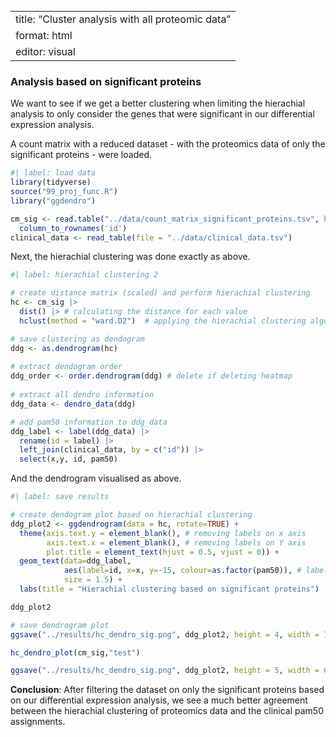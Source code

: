 ```r

```

---
title: "Cluster analysis with all proteomic data"
format: html
editor: visual
---

### Analysis based on significant proteins

We want to see if we get a better clustering when limiting the hierachial analysis to only consider the genes that were significant in our differential expression analysis.

A count matrix with a reduced dataset - with the proteomics data of only the significant proteins - were loaded.

```r
#| label: load data
library(tidyverse)
source("99_proj_func.R")
library("ggdendro")

cm_sig <- read.table("../data/count_matrix_significant_proteins.tsv", header = T) |>
  column_to_rownames('id')
clinical_data <- read_table(file = "../data/clinical_data.tsv")
```

Next, the hierachial clustering was done exactly as above.

```r
#| label: hierachial clustering 2

# create distance matrix (scaled) and perform hierachial clustering
hc <- cm_sig |>
  dist() |> # calculating the distance for each value
  hclust(method = "ward.D2")  # applying the hierachial clustering algorithm to the data 

# save clustering as dendogram
ddg <- as.dendrogram(hc)
  
# extract dendogram order
ddg_order <- order.dendrogram(ddg) # delete if deleting heatmap
  
# extract all dendro information
ddg_data <- dendro_data(ddg)

# add pam50 information to ddg_data
ddg_label <- label(ddg_data) |>
  rename(id = label) |> 
  left_join(clinical_data, by = c("id")) |> 
  select(x,y, id, pam50)

```

And the dendrogram visualised as above.

```r

#| label: save results

# create dendogram plot based on hierachial clustering
ddg_plot2 <- ggdendrogram(data = hc, rotate=TRUE) +
  theme(axis.text.y = element_blank(), # removing labels on x axis
        axis.text.x = element_blank(), # removing labels on Y axis
        plot.title = element_text(hjust = 0.5, vjust = 0)) +  
  geom_text(data=ddg_label,
            aes(label=id, x=x, y=-15, colour=as.factor(pam50)), # labels on y axis colored by pam50. 
            size = 1.5) +
  labs(title = "Hierachial clustering based on significant proteins")

ddg_plot2

# save dendrogram plot
ggsave("../results/hc_dendro_sig.png", ddg_plot2, height = 4, width = 7)

hc_dendro_plot(cm_sig,"test")

ggsave("../results/hc_dendro_sig.png", ddg_plot2, height = 5, width = 6)
```

**Conclusion**: After filtering the dataset on only the significant proteins based on our differential expression analysis, we see a much better agreement between the hierachial clustering of proteomics data and the clinical pam50 assignments.